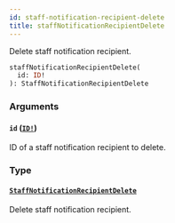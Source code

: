 ```yaml
---
id: staff-notification-recipient-delete
title: staffNotificationRecipientDelete
---
```


Delete staff notification recipient.

```graphql
staffNotificationRecipientDelete(
  id: ID!
): StaffNotificationRecipientDelete

```

### Arguments

#### `id` ([`ID!`](/docs/developer/api-reference/scalars/id))

ID of a staff notification recipient to delete.

### Type

#### [`StaffNotificationRecipientDelete`](/docs/developer/api-reference/objects/staff-notification-recipient-delete)

Delete staff notification recipient.
